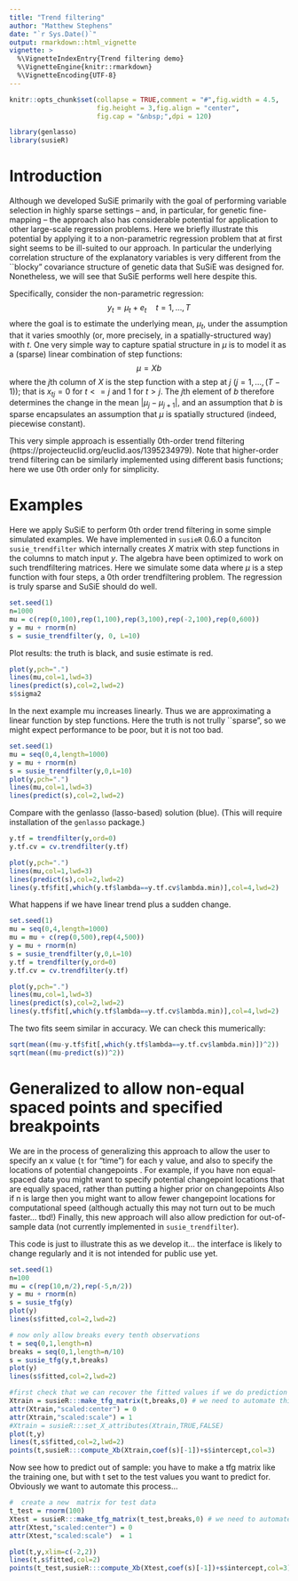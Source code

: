 ```yaml
---
title: "Trend filtering"
author: "Matthew Stephens"
date: "`r Sys.Date()`"
output: rmarkdown::html_vignette
vignette: >
  %\VignetteIndexEntry{Trend filtering demo}
  %\VignetteEngine{knitr::rmarkdown}
  %\VignetteEncoding{UTF-8}
---
```


```r
knitr::opts_chunk$set(collapse = TRUE,comment = "#",fig.width = 4.5,
                      fig.height = 3,fig.align = "center",
                      fig.cap = "&nbsp;",dpi = 120)
```

```r
library(genlasso)
library(susieR)
```

# Introduction

Although we developed SuSiE primarily with the goal
of performing variable selection
in highly sparse settings -- and, in particular, for genetic fine-mapping --
the approach also has considerable potential
for application to other large-scale regression problems. Here
we briefly illustrate this potential by applying it to a non-parametric
regression problem that at first sight seems to be ill-suited to our approach. In particular the underlying correlation 
structure of the explanatory variables
is very different from the ``blocky" covariance structure of genetic data
that SuSiE was designed for. Nonetheless, we will see that SuSiE performs
well here despite this.

Specifically, consider the non-parametric regression:
$$y_t = \mu_t + e_t \quad t=1,\dots,T$$
where the goal is to estimate the underlying mean, $\mu_t$, under the assumption that it varies smoothly (or, more precisely, in a spatially-structured way) with $t$.
One very simple way to capture spatial structure in $\mu$ is to model it
as a (sparse) linear combination of step functions:
$$\mu = Xb$$ 
where the $j$th column of $X$ is the step function with a step at $j$ ($j = 1,\dots,(T-1)$); that is $x_{tj}=0$ for $t<=j$ and 1 for $t>j$.
The $j$th element of $b$ therefore determines the change in the mean $|\mu_j-\mu_{j+1}|$, and an assumption that $b$ is sparse encapsulates an
assumption that $\mu$ is spatially structured (indeed, piecewise constant).

This very simple approach is
essentially 0th-order trend filtering (https://projecteuclid.org/euclid.aos/1395234979).
Note that higher-order
trend filtering can be similarly implemented using different basis functions; here we use 0th order only for simplicity.


# Examples

Here we apply SuSiE to perform 0th order trend filtering in some simple simulated examples. We have implemented in `susieR` 0.6.0 a funciton `susie_trendfilter` which internally creates $X$ matrix with step functions in the columns to match input $y$. The algebra have been optimized to work on such trendfiltering matrices. Here we simulate some data where $\mu$ is a step function with four steps, a 0th order trendfiltering problem. The regression is truly sparse and SuSiE should do well.

```r
set.seed(1)
n=1000
mu = c(rep(0,100),rep(1,100),rep(3,100),rep(-2,100),rep(0,600))
y = mu + rnorm(n)
s = susie_trendfilter(y, 0, L=10)
```

Plot results: the truth is black, and susie estimate is red.
```r
plot(y,pch=".")
lines(mu,col=1,lwd=3)
lines(predict(s),col=2,lwd=2)
s$sigma2
```

In the next example mu increases linearly. Thus we are approximating a linear function by step functions. Here the truth is not trully ``sparse", so we might expect performance to be poor, but it is not too bad.

```r
set.seed(1)
mu = seq(0,4,length=1000)
y = mu + rnorm(n)
s = susie_trendfilter(y,0,L=10)
plot(y,pch=".")
lines(mu,col=1,lwd=3)
lines(predict(s),col=2,lwd=2)
```

Compare with the genlasso (lasso-based) solution (blue). (This will require installation
of the `genlasso` package.)

```r
y.tf = trendfilter(y,ord=0)
y.tf.cv = cv.trendfilter(y.tf)

plot(y,pch=".")
lines(mu,col=1,lwd=3)
lines(predict(s),col=2,lwd=2)
lines(y.tf$fit[,which(y.tf$lambda==y.tf.cv$lambda.min)],col=4,lwd=2)
```

What happens if we have linear trend plus a sudden change.

```r
set.seed(1)
mu = seq(0,4,length=1000)
mu = mu + c(rep(0,500),rep(4,500))
y = mu + rnorm(n)
s = susie_trendfilter(y,0,L=10)
y.tf = trendfilter(y,ord=0)
y.tf.cv = cv.trendfilter(y.tf)

plot(y,pch=".")
lines(mu,col=1,lwd=3)
lines(predict(s),col=2,lwd=2)
lines(y.tf$fit[,which(y.tf$lambda==y.tf.cv$lambda.min)],col=4,lwd=2)
```

The two fits seem similar in accuracy. We can check this mumerically:
```r
sqrt(mean((mu-y.tf$fit[,which(y.tf$lambda==y.tf.cv$lambda.min)])^2))
sqrt(mean((mu-predict(s))^2))
```


# Generalized to allow non-equal spaced  points and specified breakpoints
 
We are in the process of generalizing this approach to allow
the user to  specify an x value (`t` for "time")  for each y value, and
also to specify the locations of potential changepoints . 
For example, if you  have non equal-spaced data you might
want to specify potential changepoint locations that are equally spaced,
rather than putting a higher prior on changepoints 
Also if n is large then you might want to allow fewer changepoint
locations for computational speed (although actually this may not turn
out to be much faster... tbd!) Finally, this new approach will also allow
prediction for out-of-sample data (not currently implemented in `susie_trendfilter`).

This code is just to illustrate this as we develop it... 
the interface is likely to change regularly and it is not intended for
public use yet.
```r
set.seed(1)
n=100
mu = c(rep(10,n/2),rep(-5,n/2))
y = mu + rnorm(n)
s = susie_tfg(y)
plot(y)
lines(s$fitted,col=2,lwd=2)

# now only allow breaks every tenth observations
t = seq(0,1,length=n)
breaks = seq(0,1,length=n/10)
s = susie_tfg(y,t,breaks)
plot(y)
lines(s$fitted,col=2,lwd=2)

#first check that we can recover the fitted values if we do prediction  on the training data
Xtrain = susieR:::make_tfg_matrix(t,breaks,0) # we need to automate this process
attr(Xtrain,"scaled:center") = 0
attr(Xtrain,"scaled:scale") = 1
#Xtrain = susieR:::set_X_attributes(Xtrain,TRUE,FALSE)
plot(t,y)
lines(t,s$fitted,col=2,lwd=2)
points(t,susieR:::compute_Xb(Xtrain,coef(s)[-1])+s$intercept,col=3)
```


Now see how to predict out of sample: you have to make a tfg matrix like
the training one, but with t set to the test values you want to predict for.
Obviously we want to automate  this process...
```r
#  create a new  matrix for test data
t_test = rnorm(100)
Xtest = susieR:::make_tfg_matrix(t_test,breaks,0) # we need to automate this process
attr(Xtest,"scaled:center") = 0
attr(Xtest,"scaled:scale")  = 1

plot(t,y,xlim=c(-2,2))
lines(t,s$fitted,col=2)
points(t_test,susieR:::compute_Xb(Xtest,coef(s)[-1])+s$intercept,col=3)

```





 
